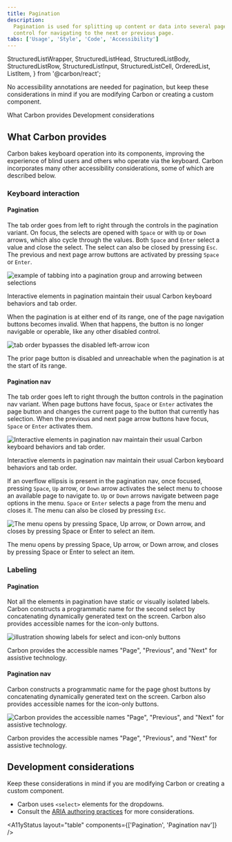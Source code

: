 ```yaml
---
title: Pagination
description:
  Pagination is used for splitting up content or data into several pages, with a
  control for navigating to the next or previous page.
tabs: ['Usage', 'Style', 'Code', 'Accessibility']
---
```



  StructuredListWrapper,
  StructuredListHead,
  StructuredListBody,
  StructuredListRow,
  StructuredListInput,
  StructuredListCell,
  OrderedList,
  ListItem,
} from '@carbon/react';

<PageDescription>

No accessibility annotations are needed for pagination, but keep these
considerations in mind if you are modifying Carbon or creating a custom
component.

</PageDescription>

<AnchorLinks>

<AnchorLink>What Carbon provides</AnchorLink>
<AnchorLink>Development considerations</AnchorLink>

</AnchorLinks>

## What Carbon provides

Carbon bakes keyboard operation into its components, improving the experience of
blind users and others who operate via the keyboard. Carbon incorporates many
other accessibility considerations, some of which are described below.

### Keyboard interaction

#### Pagination

The tab order goes from left to right through the controls in the pagination
variant. On focus, the selects are opened with `Space` or with `Up` or `Down`
arrows, which also cycle through the values. Both `Space` and `Enter` select a
value and close the select. The select can also be closed by pressing `Esc`. The
previous and next page arrow buttons are activated by pressing `Space` or
`Enter`.

<Row>
<Column colLg={12}>

![example of tabbing into a pagination group and arrowing between selections](images/pagination-a11y-1.png)

<Caption>
  Interactive elements in pagination maintain their usual Carbon keyboard
  behaviors and tab order.
</Caption>

</Column>
</Row>

When the pagination is at either end of its range, one of the page navigation
buttons becomes invalid. When that happens, the button is no longer navigable or
operable, like any other disabled control.

<Row>
<Column colLg={8}>

![tab order bypasses the disabled left-arrow icon](images/pagination-a11y-2.png)

<Caption>
  The prior page button is disabled and unreachable when the pagination is at
  the start of its range.
</Caption>

</Column>
</Row>

#### Pagination nav

The tab order goes left to right through the button controls in the pagination
nav variant. When page buttons have focus, `Space` or `Enter` activates the page
button and changes the current page to the button that currently has selection.
When the previous and next page arrow buttons have focus, `Space` or `Enter`
activates them.

<Row>
<Column colLg={12}>

![Interactive elements in pagination nav maintain their usual Carbon keyboard behaviors and tab order.](images/pagination-a11y-3.png)

<Caption>
  Interactive elements in pagination nav maintain their usual Carbon keyboard
  behaviors and tab order.
</Caption>

</Column>
</Row>

If an overflow ellipsis is present in the pagination nav, once focused, pressing
`Space`, `Up` arrow, or `Down` arrow activates the select menu to choose an
available page to navigate to. `Up` or `Down` arrows navigate between page
options in the menu. `Space` or `Enter` selects a page from the menu and closes
it. The menu can also be closed by pressing `Esc`.

<Row>
<Column colLg={12}>

![The menu opens by pressing Space, Up arrow, or Down arrow, and closes by pressing Space or Enter to select an item.](images/pagination-a11y-4.png)

<Caption>
  The menu opens by pressing Space, Up arrow, or Down arrow, and closes by
  pressing Space or Enter to select an item.
</Caption>

</Column>
</Row>

### Labeling

#### Pagination

Not all the elements in pagination have static or visually isolated labels.
Carbon constructs a programmatic name for the second select by concatenating
dynamically generated text on the screen. Carbon also provides accessible names
for the icon-only buttons.

<Row>
<Column colLg={8}>

![illustration showing labels for select and icon-only buttons](images/pagination-a11y-5.png)

<Caption>
  Carbon provides the accessible names "Page", "Previous", and "Next" for
  assistive technology.
</Caption>

</Column>
</Row>

#### Pagination nav

Carbon constructs a programmatic name for the page ghost buttons by
concatenating dynamically generated text on the screen. Carbon also provides
accessible names for the icon-only buttons.

<Row>
<Column colLg={8}>

![Carbon provides the accessible names "Page", "Previous", and "Next" for assistive technology.](images/pagination-a11y-6.png)

<Caption>
  Carbon provides the accessible names "Page", "Previous", and "Next" for
  assistive technology.
</Caption>

</Column>
</Row>

## Development considerations

Keep these considerations in mind if you are modifying Carbon or creating a
custom component.

- Carbon uses `<select>` elements for the dropdowns.
- Consult the
  [ARIA authoring practices](https://www.w3.org/WAI/ARIA/apg/example-index/combobox/combobox-select-only.html)
  for more considerations.

<A11yStatus layout="table" components={['Pagination', 'Pagination nav']} />

